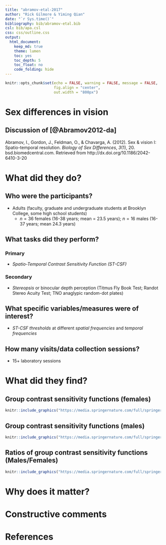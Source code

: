 ```yaml
---
title: "abramov-etal-2017"
author: "Rick Gilmore & Yiming Qian"
date: "`r Sys.time()`"
bibliography: bib/abramov-etal.bib
csl: bib/apa.csl
css: css/outline.css
output:
  html_document:
    keep_md: true
    theme: lumen
    toc: yes
    toc_depth: 5
    toc_float: no
    code_folding: hide
---
```


```r
knitr::opts_chunk$set(echo = FALSE, warning = FALSE, message = FALSE,
                      fig.align = "center",
                      out.width = "800px")
```

# Sex differences in vision

## Discussion of [@Abramov2012-da]

Abramov, I., Gordon, J., Feldman, O., & Chavarga, A. (2012). Sex & vision I: Spatio-temporal resolution. *Biology of Sex Differences*, *3*(1), 20. bsd.biomedcentral.com. Retrieved from http://dx.doi.org/10.1186/2042-6410-3-20

# What did they do?

## Who were the participants?

- Adults (faculty, graduate and undergraduate students at Brooklyn College, some high school students)
  - $n=36$ females (16-38 years; mean = 23.5 years); $n=16$ males (16-37 years; mean 24.3 years)

## What tasks did they perform?

### Primary
  
- *Spatio-Temporal Contrast Sensitivity Function (ST-CSF)*

### Secondary
  
- *Stereopsis* or binocular depth perception (Titmus Fly Book Test; Randot Stereo Acuity Test; TNO anaglypic random-dot plates)
  
## What specific variables/measures were of interest?

- *ST-CSF thresholds* at different *spatial frequencies* and *temporal frequencies*
  
## How many visits/data collection sessions?

- 15+ laboratory sessions

# What did they find?

## Group contrast sensitivity functions (females)

```r
knitr::include_graphics("https://media.springernature.com/full/springer-static/image/art%3A10.1186%2F2042-6410-3-20/MediaObjects/13293_2011_Article_37_Fig1_HTML.jpg?as=webp")
```

## Group contrast sensitivity functions (males)

```r
knitr::include_graphics("https://media.springernature.com/full/springer-static/image/art%3A10.1186%2F2042-6410-3-20/MediaObjects/13293_2011_Article_37_Fig2_HTML.jpg?as=webp")
```

## Ratios of group contrast sensitivity functions (Males/Females)

```r
knitr::include_graphics("https://media.springernature.com/full/springer-static/image/art%3A10.1186%2F2042-6410-3-20/MediaObjects/13293_2011_Article_37_Fig3_HTML.jpg?as=webp")
```

# Why does it matter?

# Constructive comments

# References
